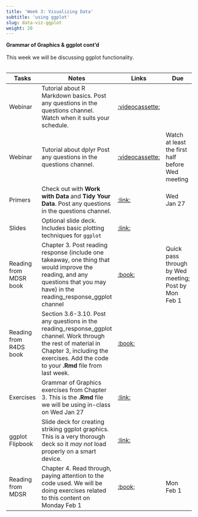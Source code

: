 ```yaml
---
title: 'Week 3: Visualizing Data'
subtitle: 'using ggplot'
slug: data-viz-ggplot
weight: 20
---
```



**Grammar of Graphics & ggplot cont'd**\
\
This week we will be discussing ggplot functionality.\
\

| Tasks | Notes | Links | Due |
| -------- | ------------- | ------ | ---- |
| Webinar | Tutorial about R Markdown basics. Post any questions in the questions channel. Watch when it suits your schedule. |[:videocassette:](https://rstudio.com/resources/webinars/getting-started-with-r-markdown/)| |
| Webinar |Tutorial about dplyr Post any questions in the questions channel.|[:videocassette:](https://rstudio.com/resources/additional-talks/the-grammar-and-graphics-of-data-science/)|Watch at least the first half before Wed meeting|
| Primers |Check out with **Work with Data** and **Tidy Your Data**. Post any questions in the questions channel. | [:link:](https://rstudio.cloud/learn/primers)| Wed Jan 27|
| Slides | Optional slide deck. Includes basic plotting techniques for `ggplot`| [:link:](/slides/data-viz-ggplot.html)||
| Reading from MDSR book | Chapter 3. Post reading response (include one takeaway, one thing that would improve the reading, and any questions that you may have) in the reading_response_ggplot channel | [:book:](https://mdsr-book.github.io/mdsr2e/ch-vizII.html)| Quick pass through by Wed meeting; Post by Mon Feb 1|
| Reading from R4DS book | Section 3.6-3.10. Post any questions in the reading_response_ggplot channel. Work through the rest of material in Chapter 3, including the exercises. Add the code to your **.Rmd** file from last week. |[:book:](https://r4ds.had.co.nz/data-visualisation.html#geometric-objects) | |
|Exercises|Grammar of Graphics exercises from Chapter 3. This is the **.Rmd** file we will be using in-class on Wed Jan 27 |[:link:]()||
|ggplot Flipbook | Slide deck for creating striking ggplot graphics. This is a very thorough deck so it *may not * load properly on a smart device. |[:link:](https://evamaerey.github.io/ggplot_flipbook/ggplot_flipbook_xaringan.html#5)||
|Reading from MDSR| Chapter 4. Read through, paying attention to the code used. We will be doing exercises related to this content on Monday Feb 1 |[:book;](https://mdsr-book.github.io/mdsr2e/ch-dataI.html)| Mon Feb 1|

